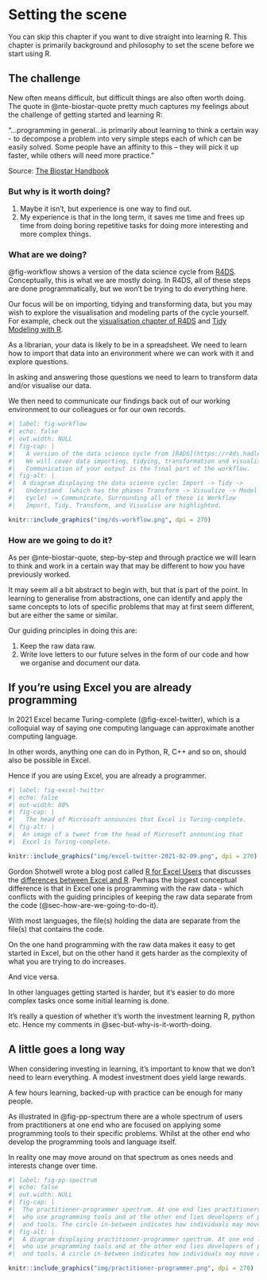 # Setting the scene {#sec-setting-the-scene}

::: {#chapter-01-summary .callout-important .unnumbered title="Summary" appearance="simple" icon="false"}
You can skip this chapter if you want to dive straight into learning R. This chapter is primarily background and philosophy to set the scene before we start using R.
:::

## The challenge {#sec-the-challenge}

New often means difficult, but difficult things are also often worth doing. The quote in @nte-biostar-quote pretty much captures my feelings about the challenge of getting started and learning R:

::: {#nte-biostar-quote .callout-note title="Is programming hard to learn?" icon="false" appearence="minimal"}
"...programming in general...is primarily about learning to think a certain way - to decompose a problem into very simple steps each of which can be easily solved. Some people have an affinity to this -- they will pick it up faster, while others will need more practice."

Source: [The Biostar Handbook](https://www.biostarhandbook.com/index.html)
:::

### But why is it worth doing? {#sec-but-why-is-it-worth-doing}

1.  Maybe it isn't, but experience is one way to find out.
2.  My experience is that in the long term, it saves me time and frees up time from doing boring repetitive tasks for doing more interesting and more complex things.

### What are we doing? {#sec-what-are-we-doing}

@fig-workflow shows a version of the data science cycle from [R4DS](https://r4ds.hadley.nz/whole-game). Conceptually, this is what we are mostly doing. In R4DS, all of these steps are done programmatically, but we won't be trying to do everything here.

Our focus will be on importing, tidying and transforming data, but you may wish to explore the visualisation and modeling parts of the cycle yourself. For example, check out the [visualisation chapter of R4DS](https://r4ds.hadley.nz/data-visualize) and [Tidy Modeling with R](https://www.tmwr.org/).

As a librarian, your data is likely to be in a spreadsheet. We need to learn how to import that data into an environment where we can work with it and explore questions.

In asking and answering those questions we need to learn to transform data and/or visualise our data.

We then need to communicate our findings back out of our working environment to our colleagues or for our own records.

```r
#| label: fig-workflow 
#| echo: false
#| out.width: NULL
#| fig-cap: |
#|   A version of the data science cycle from [R4DS](https://r4ds.hadley.nz/whole-game).
#|   We will cover data importing, tidying, transformation and visualisation, but not modeling. 
#|   Communication of your output is the final part of the workflow.  
#| fig-alt: |
#|  A diagram displaying the data science cycle: Import -> Tidy ->
#|   Understand  (which has the phases Transform -> Visualize -> Model in a
#|   cycle) -> Communicate. Surrounding all of these is Workflow 
#|   Import, Tidy, Transform, and Visualise are highlighted.

knitr::include_graphics("img/ds-workflow.png", dpi = 270)
```

### How are we going to do it? {#sec-how-are-we-going-to-do-it}

As per @nte-biostar-quote, step-by-step and through practice we will learn to think and work in a certain way that may be different to how you have previously worked.

It may seem all a bit abstract to begin with, but that is part of the point. In learning to generalise from abstractions, one can identify and apply the same concepts to lots of specific problems that may at first seem different, but are either the same or similar.

Our guiding principles in doing this are:

1.  Keep the raw data raw.
2.  Write love letters to our future selves in the form of our code and how we organise and document our data.

## If you're using Excel you are already programming {#sec-if-youre-using-excel-you-are-already-programming}

In 2021 Excel became Turing-complete (@fig-excel-twitter), which is a colloquial way of saying one computing language can approximate another computing language.

In other words, anything one can do in Python, R, C++ and so on, should also be possible in Excel.

Hence if you are using Excel, you are already a programmer.

```r
#| label: fig-excel-twitter 
#| echo: false
#| out-width: 80%
#| fig-cap: |
#|   The head of Microsoft announces that Excel is Turing-complete.
#| fig-alt: |
#|  An image of a tweet from the head of Microsoft announcing that 
#|  Excel is Turing-complete.

knitr::include_graphics("img/excel-twitter-2021-02-09.png", dpi = 270)
```

Gordon Shotwell wrote a blog post called [R for Excel Users](https://blog.shotwell.ca/posts/2017-02-02-r-for-excel-users/index.html) that discusses the [differences between Excel and R](https://blog.shotwell.ca/posts/2017-02-02-r-for-excel-users/index.html#four-fundamental-differences-between-r-and-excel). Perhaps the biggest conceptual difference is that in Excel one is programming with the raw data - which conflicts with the guiding principles of keeping the raw data separate from the code (@sec-how-are-we-going-to-do-it).

With most languages, the file(s) holding the data are separate from the file(s) that contains the code.

On the one hand programming with the raw data makes it easy to get started in Excel, but on the other hand it gets harder as the complexity of what you are trying to do increases.

And vice versa.

In other languages getting started is harder, but it's easier to do more complex tasks once some initial learning is done.

It's really a question of whether it's worth the investment learning R, python etc. Hence my comments in @sec-but-why-is-it-worth-doing.

## A little goes a long way {#sec-a-little-goes-a-long-way}

When considering investing in learning, it's important to know that we don't need to learn everything. A modest investment does yield large rewards.

A few hours learning, backed-up with practice can be enough for many people.

As illustrated in @fig-pp-spectrum there are a whole spectrum of users from practitioners at one end who are focused on applying some programming tools to their specific problems. Whilst at the other end who develop the programming tools and language itself.

In reality one may move around on that spectrum as ones needs and interests change over time.

<!--# Practioner-Programmer goes here -->

```r
#| label: fig-pp-spectrum 
#| echo: false
#| out.width: NULL
#| fig-cap: |
#|  The practitioner-programmer spectrum. At one end lies practitioners
#|  who use programming tools and at the other end lies developers of programming languages
#|  and tools. The circle in-between indicates how individuals may move around on the spectrum.
#| fig-alt: |
#|  A diagram displaying practitioner-programmer spectrum. At one end lies practitioners
#|  who use programming tools and at the other end lies developers of programming languages
#|  and tools. A circle in-between indicates how individuals may move around on the spectrum.

knitr::include_graphics("img/practitioner-programmer.png", dpi = 270)
```
